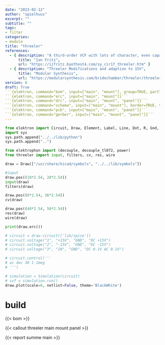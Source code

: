 ```yaml
---
date: "2023-02-12"
author: "spielhuus"
excerpt: ""
subtitle: ""
tags:
- filter
categories:
- module
title: "threeler"
references: 
  - { description: "A third-order VCF with lots of character, even capable of multiphonic and chaotic oscillations.",
      title: "Ian Fritz",
      url: "https://ijfritz.byethost4.com/sy_cir17_threeler.htm" }
  - { description: "Threeler Modifications and adaption to 15V",
      title: "Modular Synthesis",
      url: "https://modularsynthesis.com/bridechamber/threeler/threeler.htm" }
version: 0
draft: True
```{elektron, command="bom", input=["main", "mount"], group=TRUE, partlist="../../lib/partlist.yaml"}```
```{elektron, command="erc", input=["main", "mount"]}```
```{elektron, command="drc", input=["main", "mount", "panel"]}```
```{elektron, command="schema", input=["main", "mount"], border=TRUE, theme="Kicad2000"}```
```{elektron, command="pcb", input=["main", "mount", "panel"]}```
```{elektron, command="gerber", input=["main", "mount", "panel"]}```
---
```


```python
from elektron import Circuit, Draw, Element, Label, Line, Dot, R, Gnd, Power, Feedback, Simulation, Nc
import sys
sys.path.append("../../lib/python")
sys.path.append("..")

from elektrophon import (decouple, decouple_tl072, power)
from threeler import input, filters, cv, res, wire

draw = Draw(["/usr/share/kicad/symbols", "../../lib/symbols"])

#input 
draw.pos((10*2.54, 28*2.54))
input(draw)
filters(draw)

draw.pos((8*2.54, 36*2.54))
cv(draw)

draw.pos((48*2.54, 50*2.54))
res(draw)
wire(draw)

print(draw.erc())

# circuit = draw.circuit(['lib/spice'])
# circuit.voltage("1", "+15V", "GND", "DC +15V")
# circuit.voltage("2", "-15V", "GND", "DC -15V")
# circuit.voltage("3", "IN", "GND", "DC 0.1V AC 0.1V")

# circuit.control('''
# ac dec 30 1 1meg
# ''')

# simulation = Simulation(circuit)
# svf = simulation.run()
draw.plot(scale=6, netlist=False, theme='BlackWhite')
```

# build

{{< bom >}}

{{< callout threeler main mount panel >}}

{{< report summe main >}}
